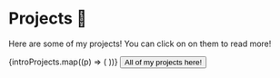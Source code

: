 
# Projects 🤘

Here are some of my projects! You can click on on them to read more!

<Flex wrap="wrap" justifyContent="center" alignItems="center">
  {introProjects.map((p) => (
    <Box m={10} flex={1} key={p.name}>
      <ProjectCard {...p} />
    </Box>
  ))}
  <Flex flexBasis="100%" justifyContent="center">
    <NextLink href="/projects">
      <Button as="a" size="lg" variant="outline">
        All of my projects here!
      </Button>
    </NextLink>
  </Flex>
</Flex>
